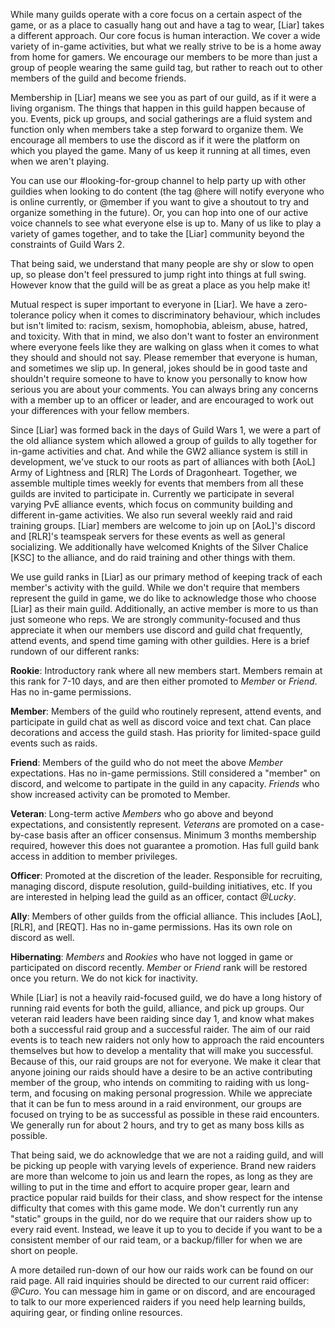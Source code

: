 ---
---

<Collapse defaultActiveKey="raiding">
<Panel header="Social culture" key="social-culture">

While many guilds operate with a core focus on a certain aspect of the game, or as a place to casually hang out and have a tag to wear, [Liar] takes a different approach. Our core focus is human interaction. We cover a wide variety of in-game activities, but what we really strive to be is a home away from home for gamers. We encourage our members to be more than just a group of people wearing the same guild tag, but rather to reach out to other members of the guild and become friends.

Membership in [Liar] means we see you as part of our guild, as if it were a living organism. The things that happen in this guild happen because of you. Events, pick up groups, and social gatherings are a fluid system and function only when members take a step forward to organize them. We encourage all members to use the discord as if it were the platform on which you played the game. Many of us keep it running at all times, even when we aren't playing.

You can use our #looking-for-group channel to help party up with other guildies when looking to do content (the tag @here will notify everyone who is online currently, or @member if you want to give a shoutout to try and organize something in the future). Or, you can hop into one of our active voice channels to see what everyone else is up to. Many of us like to play a variety of games together, and to take the [Liar] community beyond the constraints of Guild Wars 2.

That being said, we understand that many people are shy or slow to open up, so please don't feel pressured to jump right into things at full swing. However know that the guild will be as great a place as you help make it!

</Panel>

<Panel header="Inclusivity" key="inclusivity">

Mutual respect is super important to everyone in [Liar]. We have a
zero-tolerance policy when it comes to discriminatory behaviour, which
includes but isn't limited to: racism, sexism, homophobia, ableism, abuse,
hatred, and toxicity. With that in mind, we also don't want to foster an
environment where everyone feels like they are walking on glass when it comes
to what they should and should not say. Please remember that everyone is
human, and sometimes we slip up. In general, jokes should be in good taste and
shouldn't require someone to have to know you personally to know how serious
you are about your comments. You can always bring any concerns with a member
up to an officer or leader, and are encouraged to work out your differences
with your fellow members.

</Panel>

<Panel header="The Alliance" key="the-alliance">

Since [Liar] was formed back in the days of Guild Wars 1, we were a part of
the old alliance system which allowed a group of guilds to ally together for
in-game activities and chat. And while the GW2 alliance system is still in
development, we've stuck to our roots as part of alliances with both [AoL]
Army of Lightness and [RLR] The Lords of Dragonheart. Together, we assemble
multiple times weekly for events that members from all these guilds are
invited to participate in. Currently we participate in several varying PvE
alliance events, which focus on community building and different in-game
activities. We also run several weekly raid and raid training groups. [Liar]
members are welcome to join up on [AoL]'s discord and [RLR]'s teamspeak
servers for these events as well as general socializing. We additionally have
welcomed Knights of the Silver Chalice [KSC] to the alliance, and do raid
training and other things with them.

</Panel>

<Panel header="Ranks" key="ranks">

We use guild ranks in [Liar] as our primary method of keeping track of each member's activity with the guild. While we don't require that members represent the guild in game, we do like to acknowledge those who choose [Liar] as their main guild. Additionally, an active member is more to us than just someone who reps. We are strongly community-focused and thus appreciate it when our members use discord and guild chat frequently, attend events, and spend time gaming with other guildies. Here is a brief rundown of our different ranks:

**Rookie**: Introductory rank where all new members start. Members remain at this rank for 7-10 days, and are then either promoted to _Member_ or _Friend_. Has no in-game permissions.

**Member**: Members of the guild who routinely represent, attend events, and participate in guild chat as well as discord voice and text chat. Can place decorations and access the guild stash. Has priority for limited-space guild events such as raids.

**Friend**: Members of the guild who do not meet the above _Member_ expectations. Has no in-game permissions. Still considered a "member" on discord, and welcome to partipate in the guild in any capacity. _Friends_ who show increased activity can be promoted to Member.

**Veteran**: Long-term active _Members_ who go above and beyond expectations, and consistently represent. _Veterans_ are promoted on a case-by-case basis after an officer consensus. Minimum 3 months membership required, however this does not guarantee a promotion. Has full guild bank access in addition to member privileges.

**Officer**: Promoted at the discretion of the leader. Responsible for recruiting, managing discord, dispute resolution, guild-building initiatives, etc. If you are interested in helping lead the guild as an officer, contact _@Lucky_.

**Ally**: Members of other guilds from the official alliance. This includes [AoL], [RLR], and [REQT]. Has no in-game permissions. Has its own role on discord as well.

**Hibernating**: _Members_ and _Rookies_ who have not logged in game or participated on discord recently. _Member_ or _Friend_ rank will be restored once you return. We do not kick for inactivity.

</Panel>

<Panel header="Raiding" key="raiding">

While [Liar] is not a heavily raid-focused guild, we do have a long history of running raid events for both the guild, alliance, and pick up groups. Our veteran raid leaders have been raiding since day 1, and know what makes both a successful raid group and a successful raider. The aim of our raid events is to teach new raiders not only how to approach the raid encounters themselves but how to develop a mentality that will make you successful. Because of this, our raid groups are not for everyone. We make it clear that anyone joining our raids should have a desire to be an active contributing member of the group, who intends on commiting to raiding with us long-term, and focusing on making personal progression. While we appreciate that it can be fun to mess around in a raid environment, our groups are focused on trying to be as successful as possible in these raid encounters. We generally run for about 2 hours, and try to get as many boss kills as possible.

That being said, we do acknowledge that we are not a raiding guild, and will be picking up people with varying levels of experience. Brand new raiders are more than welcome to join us and learn the ropes, as long as they are willing to put in the time and effort to acquire proper gear, learn and practice popular raid builds for their class, and show respect for the intense difficulty that comes with this game mode. We don't currently run any "static" groups in the guild, nor do we require that our raiders show up to every raid event. Instead, we leave it up to you to decide if you want to be a consistent member of our raid team, or a backup/filler for when we are short on people.

A more detailed run-down of our how our raids work can be found on our raid page. All raid inquiries should be directed to our current raid officer: _@Curo_. You can message him in game or on discord, and are encouraged to talk to our more experienced raiders if you need help learning builds, aquiring gear, or finding online resources.

</Panel>
</Collapse>
